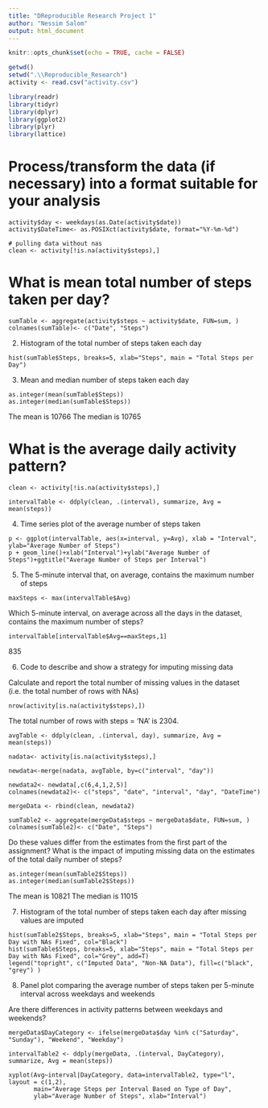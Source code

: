 ---
title: "DReproducible Research Project 1"
author: "Nessim Salom"
output: html_document
---

```{r setup, include=FALSE}
knitr::opts_chunk$set(echo = TRUE, cache = FALSE)
```

```{r load data}
getwd()
setwd(".\\Reproducible_Research")
activity <- read.csv("activity.csv")
```

```{r load librarys}

library(readr)
library(tidyr)
library(dplyr)
library(ggplot2)
library(plyr)
library(lattice) 
```

# Process/transform the data (if necessary) into a format suitable for your analysis

```{process the data}
activity$day <- weekdays(as.Date(activity$date))
activity$DateTime<- as.POSIXct(activity$date, format="%Y-%m-%d")
```

```{pulling data without nas}
# pulling data without nas
clean <- activity[!is.na(activity$steps),]
```

# What is mean total number of steps taken per day?

```{summarizing total steps per date}
sumTable <- aggregate(activity$steps ~ activity$date, FUN=sum, )
colnames(sumTable)<- c("Date", "Steps")
```

2. Histogram of the total number of steps taken each day

```{Creating the historgram of total steps per day}
hist(sumTable$Steps, breaks=5, xlab="Steps", main = "Total Steps per Day")
```

3. Mean and median number of steps taken each day

```{Calculate the mean and median of Steps}
as.integer(mean(sumTable$Steps))
as.integer(median(sumTable$Steps))
```

The mean is 10766
The median is 10765

# What is the average daily activity pattern?

```{pulling data without nas}
clean <- activity[!is.na(activity$steps),]
```

```{create average number of steps per interval}
intervalTable <- ddply(clean, .(interval), summarize, Avg = mean(steps))
```

4. Time series plot of the average number of steps taken

```{Create line plot of average number of steps per interval}
p <- ggplot(intervalTable, aes(x=interval, y=Avg), xlab = "Interval", ylab="Average Number of Steps")
p + geom_line()+xlab("Interval")+ylab("Average Number of Steps")+ggtitle("Average Number of Steps per Interval")
```

5. The 5-minute interval that, on average, contains the maximum number of steps
```{Maximum steps by interval}
maxSteps <- max(intervalTable$Avg)
```

Which 5-minute interval, on average across all the days in the dataset, contains the maximum number of steps?

```{Which interval contains the maximum average number of steps}
intervalTable[intervalTable$Avg==maxSteps,1]
```
835

6. Code to describe and show a strategy for imputing missing data

Calculate and report the total number of missing values in the dataset (i.e. the total number of rows with NAs)

```{Imputing missing values}
nrow(activity[is.na(activity$steps),])
```
The total number of rows with steps = 'NA' is 2304.

```{Create the average number of steps per weekday and interval}
avgTable <- ddply(clean, .(interval, day), summarize, Avg = mean(steps))
```

```{Create dataset with all NAs for substitution}
nadata<- activity[is.na(activity$steps),]
```

```{Merge NA data with average weekday interval for substitution}
newdata<-merge(nadata, avgTable, by=c("interval", "day"))
```

```{Reorder the new substituded data in the same format as clean data set}
newdata2<- newdata[,c(6,4,1,2,5)]
colnames(newdata2)<- c("steps", "date", "interval", "day", "DateTime")
```

```{Merge the NA averages and non NA data together}
mergeData <- rbind(clean, newdata2)
```

```{Create sum of steps per date to compare with step 1}
sumTable2 <- aggregate(mergeData$steps ~ mergeData$date, FUN=sum, )
colnames(sumTable2)<- c("Date", "Steps")
```

Do these values differ from the estimates from the first part of the assignment? What is the impact of imputing missing data on the estimates of the total daily number of steps?

```{Mean and Median with NA data taken care of}
as.integer(mean(sumTable2$Steps))
as.integer(median(sumTable2$Steps))
```

The mean is 10821
The median is 11015

7. Histogram of the total number of steps taken each day after missing values are imputed

```{Creating the histogram of total steps per day, categorized by data set to show impact}
hist(sumTable2$Steps, breaks=5, xlab="Steps", main = "Total Steps per Day with NAs Fixed", col="Black")
hist(sumTable$Steps, breaks=5, xlab="Steps", main = "Total Steps per Day with NAs Fixed", col="Grey", add=T)
legend("topright", c("Imputed Data", "Non-NA Data"), fill=c("black", "grey") )
```

8. Panel plot comparing the average number of steps taken per 5-minute interval across weekdays and weekends

Are there differences in activity patterns between weekdays and weekends?

```{Create new category based on the days of the week}
mergeData$DayCategory <- ifelse(mergeData$day %in% c("Saturday", "Sunday"), "Weekend", "Weekday")
```

```{Summarize data by interval and type of day}
intervalTable2 <- ddply(mergeData, .(interval, DayCategory), summarize, Avg = mean(steps))
```

```{Plot data in a panel plot}
xyplot(Avg~interval|DayCategory, data=intervalTable2, type="l",  layout = c(1,2),
       main="Average Steps per Interval Based on Type of Day", 
       ylab="Average Number of Steps", xlab="Interval")
```